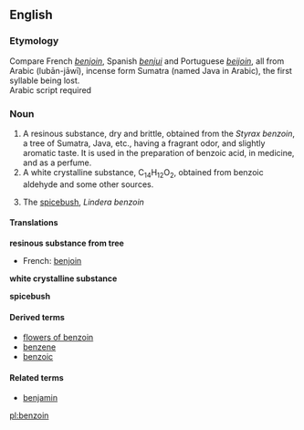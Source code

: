 ==English==
===Etymology===
Compare French ''[[benjoin]]'', Spanish ''[[benjui]]'' and Portuguese ''[[beijoin]]'', all from Arabic <!--add the Arabic here--> (lub&#257;n-j&#257;w&#299;), incense form Sumatra (named Java in Arabic), the first syllable being lost.
<br>{{etystub}} Arabic script required

===Noun===
{{wikipedia}}
{{en-noun-unc}}

# A resinous substance, dry and brittle, obtained from the ''Styrax benzoin'', a tree of Sumatra, Java, etc., having a fragrant odor, and slightly aromatic taste. It is used in the preparation of benzoic acid, in medicine, and as a perfume.
#A white crystalline substance, C<sub>14</sub>H<sub>12</sub>O<sub>2</sub>, obtained from benzoic aldehyde and some other sources.
#{{botany}} The [[spicebush]], ''Lindera benzoin''

====Translations====
'''resinous substance from tree'''
{{top}}
*French: [[benjoin]] {{m}}
{{mid}}
{{bottom}}

'''white crystalline substance'''
{{top}}
{{mid}}
{{bottom}}

'''spicebush'''
{{top}}
{{mid}}
{{bottom}}

====Derived terms====
*[[flowers of benzoin]]
*[[benzene]]
*[[benzoic]]

====Related terms====
*[[benjamin]]

[[pl:benzoin]]